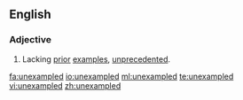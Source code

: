 ==English==

===Adjective===
{{en-adj|-}}

#Lacking [[prior]] [[example]]s, [[unprecedented]].

[[fa:unexampled]]
[[io:unexampled]]
[[ml:unexampled]]
[[te:unexampled]]
[[vi:unexampled]]
[[zh:unexampled]]